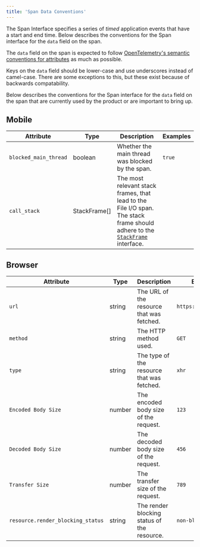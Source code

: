 ```yaml
---
title: 'Span Data Conventions'
---
```


The Span Interface specifies a series of _timed_ application events that have a start and end time. Below describes the conventions for the Span interface for the `data` field on the span.

The `data` field on the span is expected to follow [OpenTelemetry's semantic conventions for attributes](https://github.com/open-telemetry/opentelemetry-specification/blob/24de67b3827a4e3ab2515cd8ab62d5bcf837c586/specification/trace/semantic_conventions/README.md) as much as possible.

Keys on the `data` field should be lower-case and use underscores instead of camel-case. There are some exceptions to this, but these exist because of backwards compatability.

Below describes the conventions for the Span interface for the `data` field on the span that are currently used by the product or are important to bring up.

## Mobile

| Attribute             | Type         | Description                                                                                                                                                                                                | Examples |
| --------------------- | ------------ | ---------------------------------------------------------------------------------------------------------------------------------------------------------------------------------------------------------- | -------- |
| `blocked_main_thread` | boolean      | Whether the main thread was blocked by the span.                                                                                                                                                           | `true`   |
| `call_stack`          | StackFrame[] | The most relevant stack frames, that lead to the File I/O span. The stack frame should adhere to the [`StackFrame`](https://develop.sentry.dev/sdk/event-payloads/stacktrace/#frame-attributes) interface. |          |

## Browser

| Attribute                          | Type   | Description                                 | Examples              |
| ---------------------------------- | ------ | ------------------------------------------- | --------------------- |
| `url`                              | string | The URL of the resource that was fetched.   | `https://example.com` |
| `method`                           | string | The HTTP method used.                       | `GET`                 |
| `type`                             | string | The type of the resource that was fetched.  | `xhr`                 |
| `Encoded Body Size`                | number | The encoded body size of the request.       | `123`                 |
| `Decoded Body Size`                | number | The decoded body size of the request.       | `456`                 |
| `Transfer Size`                    | number | The transfer size of the request.           | `789`                 |
| `resource.render_blocking_status`  | string | The render blocking status of the resource. | `non-blocking`        |
